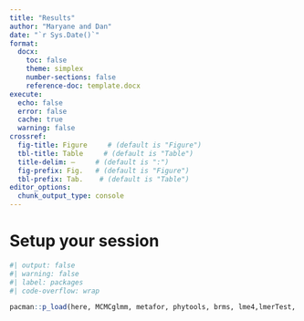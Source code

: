 ```yaml
---
title: "Results"
author: "Maryane and Dan"
date: "`r Sys.Date()`"
format:
  docx:
    toc: false
    theme: simplex
    number-sections: false
    reference-doc: template.docx
execute: 
  echo: false
  error: false
  cache: true
  warning: false
crossref: 
  fig-title: Figure     # (default is "Figure")
  tbl-title: Table     # (default is "Table")
  title-delim: —     # (default is ":")
  fig-prefix: Fig.   # (default is "Figure")
  tbl-prefix: Tab.    # (default is "Table")
editor_options: 
  chunk_output_type: console
---
```


# Setup your session

```r
#| output: false
#| warning: false
#| label: packages
#| code-overflow: wrap

pacman::p_load(here, MCMCglmm, metafor, phytools, brms, lme4,lmerTest, nlme, glmmTMB, phylolm, ape, MASS, tidyverse)
```
